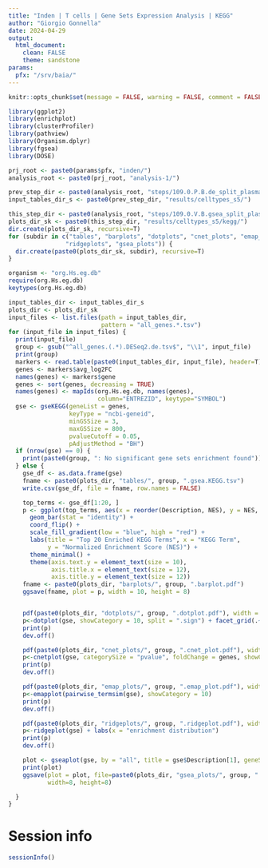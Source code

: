 ```yaml
---
title: "Inden | T cells | Gene Sets Expression Analysis | KEGG"
author: "Giorgio Gonnella"
date: 2024-04-29
output:
  html_document:
    clean: FALSE
    theme: sandstone
params:
  pfx: "/srv/baia/"
---
```


```r
knitr::opts_chunk$set(message = FALSE, warning = FALSE, comment = FALSE, echo = TRUE)

library(ggplot2)
library(enrichplot)
library(clusterProfiler)
library(pathview)
library(Organism.dplyr)
library(fgsea)
library(DOSE)

prj_root <- paste0(params$pfx, "inden/")
analysis_root <- paste0(prj_root, "analysis-1/")

prev_step_dir <- paste0(analysis_root, "steps/109.0.P.B.de_split_plasmablasts/")
input_tables_dir_s <- paste0(prev_step_dir, "results/celltypes_s5/")

this_step_dir <- paste0(analysis_root, "steps/109.0.V.B.gsea_split_plasmablasts/")
plots_dir_sk <- paste0(this_step_dir, "results/celltypes_s5/kegg/")
dir.create(plots_dir_sk, recursive=T)
for (subdir in c("tables", "barplots", "dotplots", "cnet_plots", "emap_plots",
                "ridgeplots", "gsea_plots")) {
  dir.create(paste0(plots_dir_sk, subdir), recursive=T)
}

organism <- "org.Hs.eg.db"
require(org.Hs.eg.db)
keytypes(org.Hs.eg.db)
```

```r
input_tables_dir <- input_tables_dir_s
plots_dir <- plots_dir_sk
input_files <- list.files(path = input_tables_dir,
                          pattern = "all_genes.*.tsv")
for (input_file in input_files) {
  print(input_file)
  group <- gsub("^all_genes.(.*).DESeq2.de.tsv$", "\\1", input_file)
  print(group)
  markers <- read.table(paste0(input_tables_dir, input_file), header=T)
  genes <- markers$avg_log2FC
  names(genes) <- markers$gene
  genes <- sort(genes, decreasing = TRUE)
  names(genes) <- mapIds(org.Hs.eg.db, names(genes),
                         column="ENTREZID", keytype="SYMBOL")
  gse <- gseKEGG(geneList = genes,
                 keyType = "ncbi-geneid",
                 minGSSize = 3,
                 maxGSSize = 800,
                 pvalueCutoff = 0.05,
                 pAdjustMethod = "BH")
  if (nrow(gse) == 0) {
    print(paste0(group, ": No significant gene sets enrichment found"))
  } else {
    gse_df <- as.data.frame(gse)
    fname <- paste0(plots_dir, "tables/", group, ".gsea.KEGG.tsv")
    write.csv(gse_df, file = fname, row.names = FALSE)

    top_terms <- gse_df[1:20, ]
    p <- ggplot(top_terms, aes(x = reorder(Description, NES), y = NES, fill = p.adjust)) +
      geom_bar(stat = "identity") +
      coord_flip() +
      scale_fill_gradient(low = "blue", high = "red") +
      labs(title = "Top 20 Enriched KEGG Terms", x = "KEGG Term",
           y = "Normalized Enrichment Score (NES)") +
      theme_minimal() +
      theme(axis.text.y = element_text(size = 10),
            axis.title.x = element_text(size = 12),
            axis.title.y = element_text(size = 12))
    fname <- paste0(plots_dir, "barplots/", group, ".barplot.pdf")
    ggsave(fname, plot = p, width = 10, height = 8)


    pdf(paste0(plots_dir, "dotplots/", group, ".dotplot.pdf"), width = 10, height = 12)
    p<-dotplot(gse, showCategory = 10, split = ".sign") + facet_grid(.~.sign)
    print(p)
    dev.off()

    pdf(paste0(plots_dir, "cnet_plots/", group, ".cnet_plot.pdf"), width = 10, height = 16)
    p<-cnetplot(gse, categorySize = "pvalue", foldChange = genes, showCategory = 3)
    print(p)
    dev.off()

    pdf(paste0(plots_dir, "emap_plots/", group, ".emap_plot.pdf"), width = 10, height = 8)
    p<-emapplot(pairwise_termsim(gse), showCategory = 10)
    print(p)
    dev.off()

    pdf(paste0(plots_dir, "ridgeplots/", group, ".ridgeplot.pdf"), width = 8, height = 18)
    p<-ridgeplot(gse) + labs(x = "enrichment distribution")
    print(p)
    dev.off()

    plot <- gseaplot(gse, by = "all", title = gse$Description[1], geneSetID = 1)
    print(plot)
    ggsave(plot = plot, file=paste0(plots_dir, "gsea_plots/", group, ".gsea_plot.pdf"),
           width=8, height=8)

  }
}
```

# Session info

```r
sessionInfo()
```
